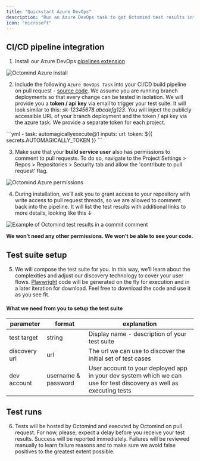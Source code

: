 ```yaml
---
title: "Quickstart Azure DevOps"
description: "Run an Azure DevOps task to get Octomind test results into your pull request comments"
icon: "microsoft"
---
```


## CI/CD pipeline integration

1. Install our Azure DevOps [pipelines extension](https://marketplace.visualstudio.com/items?itemName=octomind.automagically-execute-task)

<Frame caption="Octomind Azure install, screenshot 06/2023">
 <img src="/images/azure-install.png" alt="Octomind Azure install" />
</Frame>

2. Include the following `Azure DevOps Task` into your CI/CD build pipeline on pull request - [source code](https://github.com/OctoMind-dev/automagically-azure-devops-task-execute).
   We assume you are running branch deployments so that every change can be tested in isolation.
   We will provide you a **token / api key** via email to trigger your test suite. It will look similar to this: _sk-12345678.abcdefg123_. You will inject the publicly accessible URL of your branch deployment and the token / api key via the azure task. We provide a separate token for each project.


<Frame caption="Octomind Azure pipeline task">
 ```yml
  - task: automagicallyexecute@1
    inputs:
      url:
      token: ${{ secrets.AUTOMAGICALLY_TOKEN }}
 ```
</Frame>

3. Make sure that your **build service user** also has permissions to comment to pull requests. To do so, navigate to the
Project Settings > Repos > Repositories > Security tab and allow the 'contribute to pull request' flag.


<Frame caption="Octomind Azure pipeline permissions, screenshot 06/2023">
     <img src="/images/azure-permissions.png" alt="Octomind Azure permissions" />
</Frame>

4. During installation, we’ll ask you to grant access to your repository with write access to pull request threads, so we are allowed to comment back into the pipeline. It will list the test results with additional links to more details, looking like this ↓

<Frame caption="Example of Octomind test results in a commit comment, screenshot 06/2023">
 <img src="/images/Octomind-test-results-commit-comments-GitHub-example.png" alt="Example of Octomind test results in a commit comment"/>
</Frame>

<div class="mt-8"/>

<Tip>**We won’t need any other permissions. We won’t be able to see your code.**</Tip>

## Test suite setup

5. We will compose the test suite for you. In this way, we’ll learn about the complexities and adjust our discovery technology to cover your user flows. [Playwright](https://playwright.dev/) code will be generated on the fly for execution and in a later iteration for download. Feel free to download the code and use it as you see fit.

#### What we need from you to setup the test suite

| parameter     | format              | explanation                                                                                                         |
|---|---|---|
| test target   | string              | Display name - description of your test suite                                                                       |
| discovery url | url                 | The url we can use to discover the initial set of test cases                                                        |
| dev account   | username & password | User account to your deployed app in your dev system which we can use for test discovery as well as executing tests |


## Test runs

6. Tests will be hosted by Octomind and executed by Octomind on pull request. For now, please, expect a delay before you receive your test results. Success will be reported immediately. Failures will be reviewed manually to learn failure reasons and to make sure we avoid false positives to the greatest extent possible.
